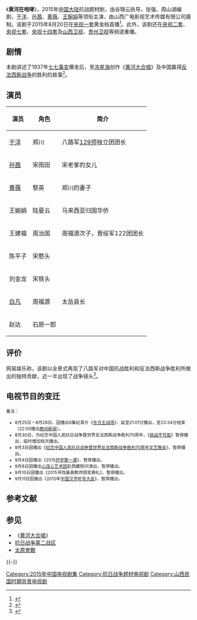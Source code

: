 {{电视节目信息框
| 名称      = 黄河在咆哮
| 图片      = 
| 类型      = [[抗战|抗战]]
| 编剧      = 张强、周山湖
| 导演      = 谷锦云
| 主演      = [[于洋|于洋]]、[[孙茜|孙茜]]、[[黄薇|黄薇]]、[[王婉娟|王婉娟]]<br>王建福、韩福利、陈平子、刘金龙
| 国家      = {{CHNML}}
| 语言      = [[汉语普通话|汉语普通话]]
| 字幕      = [[简体中文|简体中文]]
| 集数      = 32集
| 每集长度  = 40分钟左右
|片尾曲  = 《保卫黄河》
|作曲2= [[冼星海|冼星海]]
|作词2= [[光未然|光未然]]
| 演唱2    = 成小鹏
| 制作年份  = 2014年12月
| 制片人    = 王浩、丁晓峰、冯军
| 外景 = [[山西|山西]][[太原|太原]]、[[榆次县|榆次县]]、[[石楼县|石楼县]]
| 制作公司  = 山西广电影视艺术传媒有限公司
| 电视网    = [[中国中央电视台综合频道|央视一套]]（包括香港版本）
| 图像制式  = [[SDTV|SDTV]]（[[576i|576i]]）、[[HDTV|HDTV]]（[[1080i|1080i]]）
| 声音制式  = 立体声
| 播出国家  = {{CHNML}}
| 开始      = 2015年8月20日
| 结束      = 9月15日
| 前作      = 《[[太行山上_(电视剧)|太行山上]]》
| 续作      = 《[[历史永远铭记|历史永远铭记]]》
}}
《'''黄河在咆哮'''》，2015年[[中国大陆|中国大陆]]抗战题材剧，由谷锦云执导，张强、周山湖编剧，[[于洋|于洋]]、[[孙茜|孙茜]]、[[黄薇|黄薇]]、[[王婉娟|王婉娟]]等领衔主演，由山西广电影视艺术传媒有限公司摄制。该剧于2015年8月20日在[[中国中央电视台综合频道|央视一套]]黄金档首播<ref>{{cite news |title=《黄河在咆哮》央一热播 白凡诠释乡绅文化 |url=http://ent.163.com/15/0901/12/B2E76E4H00031GVS.html |publisher=网易娱乐 |date=2015-09-01 |accessdate=2015年10月10日 |archive-date=2016-03-05 |archive-url=https://web.archive.org/web/20160305021926/http://ent.163.com/15/0901/12/B2E76E4H00031GVS.html |dead-url=no }}</ref>。此外，该剧还在[[中国中央电视台财经频道|央视二套]]、[[中国中央电视台军事·农业频道|央视七套]]、[[中国中央电视台少儿频道|央视十四套]]及[[山西卫视|山西卫视]]、[[贵州卫视|贵州卫视]]等频道重播。

==剧情==
本剧讲述了1937年[[七七事变|七七事变]]爆发后，至[[冼星海|冼星海]]创作《[[黄河大合唱|黄河大合唱]]》及中国赢得[[抗日战争|反法西斯战争]]的胜利的故事<ref>{{cite news |title=电视剧拍摄制作备案公示表 |url=http://dsj.sarft.gov.cn/tims/site/views/include/quickSearch/checkBlueprint/result.shanty?ids=014950e75ff457904028e4a148edc3f3 |publisher=国家新闻出版广电总局 |date= |accessdate=2015年10月10日 |archive-url=https://web.archive.org/web/20160305020451/http://dsj.sarft.gov.cn/tims/site/views/include/quickSearch/checkBlueprint/result.shanty?ids=014950e75ff457904028e4a148edc3f3 |archive-date=2016年3月5日 |dead-url=yes }}</ref>。

==演员==
{| class="wikitable"
|-
! 演员 !! 角色 !! 简介
|-
| [[于洋|于洋]] || 郑川 || 八路军[[129师|129师]]独立团团长
|-
| [[孙茜|孙茜]] || 宋雨田 || 宋老爹的女儿
|-
| [[黄薇|黄薇]] || 黎英|| 郑川的妻子
|-
| 王婉娟 || 陆曼云 || 马来西亚归国华侨
|-
| 王建福 || 周治国 || 周福源次子，晋绥军122团团长
|-
| 陈平子 || 宋憨头 || 
|-
| 刘金龙 || 宋铁头 || 
|-
| [[白凡_(藝人)|白凡]] || 周福源 || 太岳县长
|-
| 赵达 || 石原一郎 || 
|}

==评价==
网易娱乐称，该剧以全景式再现了八路军对中国抗战胜利和反法西斯战争胜利所做出的独特贡献，近一半出现了战争镜头<ref>{{cite news |title=《黄河在咆哮》孙茜：战火中逆火而生的蔷薇 |url=http://ent.163.com/15/0828/10/B23M0CNO00031GVS.html |publisher=网易娱乐 |date=2015-08-28 |accessdate=2015年10月10日 |archive-date=2015-09-21 |archive-url=https://web.archive.org/web/20150921084804/http://ent.163.com/15/0828/10/B23M0CNO00031GVS.html |dead-url=no }}</ref>。

==电视节目的变迁==
{{電視節目的變遷
|電視台   = {{flagicon|CHN}} [[中国中央电视台综合频道|央视一套]] 第一特约剧场
|播放檔次 =周一至周五20:05两集连播（具体播出调整安排见下方）
|節目名稱 =黄河在咆哮<br>（2015年8月20日－9月15日）
|上一節目 =[[太行山上_(电视剧)|太行山上]]<br>（2015年8月4日－8月19日） 
|下一節目 = [[历史永远铭记|历史永远铭记]]<br>（2015年9月16日－10月9日）
}}

<small>备注：
*8月25日－8月28日，因播出8集纪录片《[[东方主战场|东方主战场]]》，延至21:01分播出，至23:34分结束（22:00播出[[晚间新闻_(中国中央电视台)|晚间新闻]]）。
*8月30日，为纪念中国人民抗日战争暨世界反法西斯战争胜利70周年，《[[挑战不可能|挑战不可能]]》暂停播出，临时增加档次播出。
*9月3日因播出《[[纪念中国人民抗日战争暨世界反法西斯战争胜利70周年大会|纪念中国人民抗日战争暨世界反法西斯战争胜利70周年文艺晚会]]》，暂停播出。
*9月4日因播出《2015[[开学第一课|开学第一课]]》，暂停播出。
*9月8日因播出[[心连心艺术团|心连心艺术团]]赴西藏慰问演出，暂停播出。
*9月10日因播出《2015寻找最美教师颁奖典礼》，暂停播出。
*9月11日因播出《2015年[[中国汉字听写大会|中国汉字听写大会]]》，暂停播出。</small>
== 参考文献 ==
{{Reflist|2}}

== 参见 ==
{{Portal box|電視劇|第二次世界大战|山西|中华人民共和国}}
* 《[[黄河大合唱|黄河大合唱]]》
* [[抗日战争第二战区|抗日战争第二战区]]
* [[太原會戰|太原會戰]]

{{-}}
{{央视一套电视剧}}

{{DEFAULTSORT:Huang}}
[[Category:2015年中国电视剧集|Category:2015年中国电视剧集]]
[[Category:抗日战争题材电视剧|Category:抗日战争题材电视剧]]
[[Category:山西民国时期背景电视剧|Category:山西民国时期背景电视剧]]